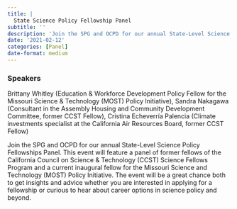 ```yaml
---
title: |
  State Science Policy Fellowship Panel
subtitle: ''
description: 'Join the SPG and OCPD for our annual State-Level Science Policy Fellowships Panel. '
date: '2021-02-12'
categories: [Panel]
date-format: medium 
---
```


### Speakers  
Brittany Whitley (Education & Workforce Development Policy Fellow for the Missouri Science & Technology (MOST) Policy Initiative), Sandra Nakagawa (Consultant in the Assembly Housing and Community Development Committee, former CCST Fellow), Cristina Echeverría Palencia (Climate investments specialist at the California Air Resources Board, former CCST Fellow)

Join the SPG and OCPD for our annual State-Level Science Policy Fellowships Panel. This event will feature a panel of former fellows of the California Council on Science & Technology (CCST) Science Fellows Program and a current inaugural fellow for the Missouri Science and Technology (MOST) Policy Initiative. The event will be a great chance both to get insights and advice whether you are interested in applying for a fellowship or curious to hear about career options in science policy and beyond.


